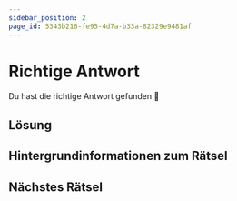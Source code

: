 ```yaml
---
sidebar_position: 2
page_id: 5343b216-fe95-4d7a-b33a-82329e9481af
---
```


# Richtige Antwort

Du hast die richtige Antwort gefunden 🥳
## Lösung

## Hintergrundinformationen zum Rätsel

## Nächstes Rätsel
